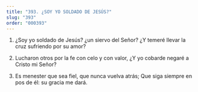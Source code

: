 ```yaml
---
title: "393. ¿SOY YO SOLDADO DE JESÚS?"
slug: "393"
order: "000393"
---
```

1. ¿Soy yo soldado de Jesús? ¿un siervo del Señor?
¿Y temeré llevar la cruz sufriendo por su amor?

2. Lucharon otros por la fe con celo y con valor, ¿Y yo cobarde negaré a Cristo mi Señor?

3. Es menester que sea fiel, que nunca vuelva atrás; Que siga siempre en pos de él: su gracia me dará.